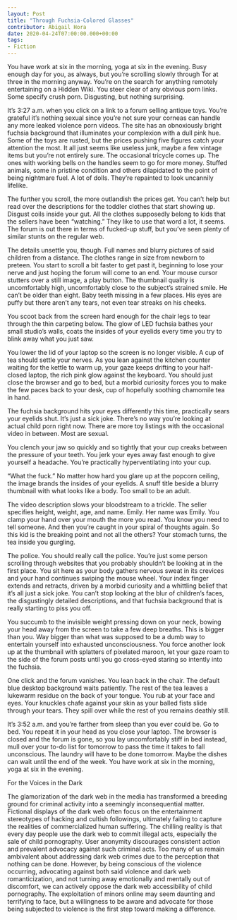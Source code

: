---
layout: Post
title: "Through Fuchsia-Colored Glasses"
contributor: Abigail Hora
date: 2020-04-24T07:00:00.000+00:00
tags: 
- Fiction
---
You have work at six in the morning, yoga at six in the evening. Busy enough day for you, as always, but you’re scrolling slowly through Tor at three in the morning anyway. You’re on the search for anything remotely entertaining on a Hidden Wiki. You steer clear of any obvious porn links. Some specify crush porn. Disgusting, but nothing surprising.

It’s 3:27 a.m. when you click on a link to a forum selling antique toys. You’re grateful it’s nothing sexual since you’re not sure your corneas can handle any more leaked violence porn videos. The site has an obnoxiously bright fuchsia background that illuminates your complexion with a dull pink hue. Some of the toys are rusted, but the prices pushing five figures catch your attention the most. It all just seems like useless junk, maybe a few vintage items but you’re not entirely sure. The occasional tricycle comes up. The ones with working bells on the handles seem to go for more money. Stuffed animals, some in pristine condition and others dilapidated to the point of being nightmare fuel. A lot of dolls. They’re repainted to look uncannily lifelike.

The further you scroll, the more outlandish the prices get. You can’t help but read over the descriptions for the toddler clothes that start showing up. Disgust coils inside your gut. All the clothes supposedly belong to kids that the sellers have been “watching.” They like to use that word a lot, it seems. The forum is out there in terms of fucked-up stuff, but you’ve seen plenty of similar stunts on the regular web.

The details unsettle you, though. Full names and blurry pictures of said children from a distance. The clothes range in size from newborn to preteen. You start to scroll a bit faster to get past it, beginning to lose your nerve and just hoping the forum will come to an end. Your mouse cursor stutters over a still image, a play button. The thumbnail quality is uncomfortably high, uncomfortably close to the subject’s strained smile. He can’t be older than eight. Baby teeth missing in a few places. His eyes are puffy but there aren’t any tears, not even tear streaks on his cheeks.

You scoot back from the screen hard enough for the chair legs to tear through the thin carpeting below. The glow of LED fuchsia bathes your small studio’s walls, coats the insides of your eyelids every time you try to blink away what you just saw.

You lower the lid of your laptop so the screen is no longer visible. A cup of tea should settle your nerves. As you lean against the kitchen counter waiting for the kettle to warm up, your gaze keeps drifting to your half-closed laptop, the rich pink glow against the keyboard. You should just close the browser and go to bed, but a morbid curiosity forces you to make the few paces back to your desk, cup of hopefully soothing chamomile tea in hand.

The fuchsia background hits your eyes differently this time, practically sears your eyelids shut. It’s just a sick joke. There’s no way you’re looking at actual child porn right now. There are more toy listings with the occasional video in between. Most are sexual.

You clench your jaw so quickly and so tightly that your cup creaks between the pressure of your teeth. You jerk your eyes away fast enough to give yourself a headache. You’re practically hyperventilating into your cup.

“What the fuck.” No matter how hard you glare up at the popcorn ceiling, the image brands the insides of your eyelids. A snuff title beside a blurry thumbnail with what looks like a body. Too small to be an adult.

The video description slows your bloodstream to a trickle. The seller specifies height, weight, age, and name. Emily. Her name was Emily. You clamp your hand over your mouth the more you read. You know you need to tell someone. And then you’re caught in your spiral of thoughts again. So this kid is the breaking point and not all the others? Your stomach turns, the tea inside you gurgling.

The police. You should really call the police. You’re just some person scrolling through websites that you probably shouldn’t be looking at in the first place. You sit here as your body gathers nervous sweat in its crevices and your hand continues swiping the mouse wheel. Your index finger extends and retracts, driven by a morbid curiosity and a whittling belief that it’s all just a sick joke. You can’t stop looking at the blur of children’s faces, the disgustingly detailed descriptions, and that fuchsia background that is really starting to piss you off.

You succumb to the invisible weight pressing down on your neck, bowing your head away from the screen to take a few deep breaths. This is bigger than you. Way bigger than what was supposed to be a dumb way to entertain yourself into exhausted unconsciousness. You force another look up at the thumbnail with splatters of pixelated maroon, let your gaze roam to the side of the forum posts until you go cross-eyed staring so intently into the fuchsia.

One click and the forum vanishes. You lean back in the chair. The default blue desktop background waits patiently. The rest of the tea leaves a lukewarm residue on the back of your tongue. You rub at your face and eyes. Your knuckles chafe against your skin as your balled fists slide through your tears. They spill over while the rest of you remains deathly still.

It’s 3:52 a.m. and you’re farther from sleep than you ever could be. Go to bed. You repeat it in your head as you close your laptop. The browser is closed and the forum is gone, so you lay uncomfortably stiff in bed instead, mull over your to-do list for tomorrow to pass the time it takes to fall unconscious. The laundry will have to be done tomorrow. Maybe the dishes can wait until the end of the week. You have work at six in the morning, yoga at six in the evening.

<p class="center uppercase">For the Voices in the Dark</p>

The glamorization of the dark web in the media has transformed a breeding ground for criminal activity into a seemingly inconsequential matter. Fictional displays of the dark web often focus on the entertainment stereotypes of hacking and cultish followings, ultimately failing to capture the realities of commercialized human suffering. The chilling reality is that every day people use the dark web to commit illegal acts, especially the sale of child pornography. User anonymity discourages consistent action and prevalent advocacy against such criminal acts. Too many of us remain ambivalent about addressing dark web crimes due to the perception that nothing can be done. However, by being conscious of the violence occurring, advocating against both said violence and dark web romanticization, and not turning away emotionally and mentally out of discomfort, we can actively oppose the dark web accessibility of child pornography. The exploitation of minors online may seem daunting and terrifying to face, but a willingness to be aware and advocate for those being subjected to violence is the first step toward making a difference.